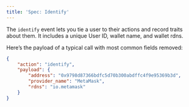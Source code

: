 ```yaml
---
title: 'Spec: Identify'
---
```


The `identify` event lets you tie a user to their actions and record traits about them. 
It includes a unique User ID, wallet name, and wallet rdns.

Here’s the payload of a typical call with most common fields removed:

```json
{
    "action": "identify",   
    "payload": {
        "address": "0x9798d87366bdfc5d70b300abdffc4f9e95369b3d",
        "provider_name": "MetaMask",
        "rdns": "io.metamask"
    }
}
```